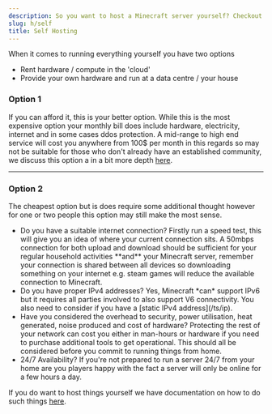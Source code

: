 ```yaml
---
description: So you want to host a Minecraft server yourself? Checkout your options and find the solution that suits your requirements.
slug: h/self
title: Self Hosting
---
```


When it comes to running everything yourself you have two options
<ul class="pl-5 list-disc">
    <li>Rent hardware / compute in the 'cloud'</li>
    <li>Provide your own hardware and run at a data centre / your house</li>
</ul>

### Option 1 

If you can afford it, this is your better option. While this is the most expensive option your monthly bill does include hardware, electricity, internet and in some cases ddos protection. A mid-range to high end service will cost you anywhere from 100$ per month in this regards so may not be suitable for those who don't already have an established community, we discuss this option a in a bit more depth [here](/h/types#bare-metal--vds).

---

### Option 2 

The cheapest option but is does require some additional thought however for one or two people this option may still make the most sense.
<ul class="pl-5 list-disc">
    <li>Do you have a suitable internet connection? Firstly run a speed test, this will give you an idea of where your current connection sits. A 50mbps connection for both upload and download should be sufficient for your regular household activities **and** your Minecraft server, remember your connection is shared between all devices so downloading something on your internet e.g. steam games will reduce the available connection to Minecraft.</li>
    <li>Do you have proper IPv4 addresses? Yes, Minecraft *can* support IPv6 but it requires all parties involved to also support V6 connectivity. You also need to consider if you have a [static IPv4 address](/ts/ip).</li>
    <li>Have you considered the overhead to security, power utilisation, heat generated, noise produced and cost of hardware? Protecting the rest of your network can cost you either in man-hours or hardware if you need to purchase additional tools to get operational. This should all be considered before you commit to running things from home.</li>
    <li>24/7 Availability? If you're not prepared to run a server 24/7 from your home are you players happy with the fact a server will only be online for a few hours a day.</li>
</ul>


If you do want to host things yourself we have documentation on how to do such things [here](/guides/self-host).
